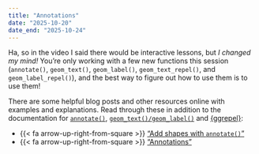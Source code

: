 ```yaml
---
title: "Annotations"
date: "2025-10-20"
date_end: "2025-10-24"
---
```


Ha, so in the video I said there would be interactive lessons, but *I changed my mind!* You're only working with a few new functions this session (`annotate()`, `geom_text()`, `geom_label()`, `geom_text_repel()`, and `geom_label_repel()`), and the best way to figure out how to use them is to use them!

There are some helpful blog posts and other resources online with examples and explanations. Read through these in addition to the documentation for [`annotate()`](https://ggplot2.tidyverse.org/reference/annotate.html), [`geom_text()/geom_label()`](https://ggplot2.tidyverse.org/reference/geom_text.html) and [{ggrepel}](https://cran.r-project.org/web/packages/ggrepel/vignettes/ggrepel.html):

- {{< fa arrow-up-right-from-square >}} ["Add shapes with `annotate()`"](https://www.r-graph-gallery.com/233-add-annotations-on-ggplot2-chart.html)
- {{< fa arrow-up-right-from-square >}} ["Annotations"](https://ggplot2-book.org/annotations.html)
